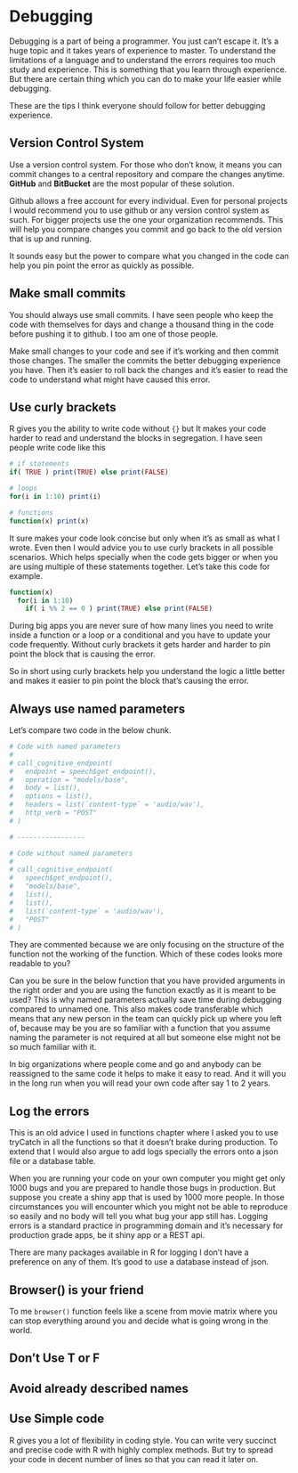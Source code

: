 # Debugging {#debug}

Debugging is a part of being a programmer. You just can't escape it. It's a huge topic and it takes years of experience to master. To understand the limitations of a language and to understand the errors requires too much study and experience. This is something that you learn through experience. But there are certain thing which you can do to make your life easier while debugging.

These are the tips I think everyone should follow for better debugging experience.

## Version Control System

Use a version control system. For those who don't know, it means you can commit changes to a central repository and compare the changes anytime. **GitHub** and **BitBucket** are the most popular of these solution.

Github allows a free account for every individual. Even for personal projects I would recommend you to use github or any version control system as such. For bigger projects use the one your organization recommends. This will help you compare changes you commit and go back to the old version that is up and running.

It sounds easy but the power to compare what you changed in the code can help you pin point the error as quickly as possible.

## Make small commits

You should always use small commits. I have seen people who keep the code with themselves for days and change a thousand thing in the code before pushing it to github. I too am one of those people.

Make small changes to your code and see if it's working and then commit those changes. The smaller the commits the better debugging experience you have. Then it's easier to roll back the changes and it's easier to read the code to understand what might have caused this error.

## Use curly brackets {}

R gives you the ability to write code without `{}` but It makes your code harder to read and understand the blocks in segregation. I have seen people write code like this

```r
# if statements
if( TRUE ) print(TRUE) else print(FALSE)

# loops
for(i in 1:10) print(i)

# functions
function(x) print(x)
```

It sure makes your code look concise but only when it's as small as what I wrote. Even then I would advice you to use curly brackets in all possible scenarios. Which helps specially when the code gets bigger or when you are using multiple of these statements together. Let's take this code for example.

```r
function(x)
  for(i in 1:10)
    if( i %% 2 == 0 ) print(TRUE) else print(FALSE)
```

During big apps you are never sure of how many lines you need to write inside a function or a loop or a conditional and you have to update your code frequently. Without curly brackets it gets harder and harder to pin point the block that is causing the error.

So in short using curly brackets help you understand the logic a little better and makes it easier to pin point the block that's causing the error.

## Always use named parameters

Let's compare two code in the below chunk.

```r
# Code with named parameters
#
# call_cognitive_endpoint(
#   endpoint = speech$get_endpoint(),
#   operation = "models/base",
#   body = list(),
#   options = list(),
#   headers = list(`content-type` = 'audio/wav'),
#   http_verb = "POST"
# )

# -----------------

# Code without named parameters
#
# call_cognitive_endpoint(  
#   speech$get_endpoint(),
#   "models/base",
#   list(),
#   list(),
#   list(`content-type` = 'audio/wav'),
#   "POST"
# )

```

They are commented because we are only focusing on the structure of the function not the working of the function. Which of these codes looks more readable to you?

Can you be sure in the below function that you have provided arguments in the right order and you are using the function exactly as it is meant to be used? This is why named parameters actually save time during debugging compared to unnamed one. This also makes code transferable which means that any new person in the team can quickly pick up where you left of, because may be you are so familiar with a function that you assume naming the parameter is not required at all but someone else might not be so much familiar with it.

In big organizations where people come and go and anybody can be reassigned to the same code it helps to make it easy to read. And it will you in the long run when you will read your own code after say 1 to 2 years.

## Log the errors

This is an old advice I used in functions chapter where I asked you to use tryCatch in all the functions so that it doesn't brake during production. To extend that I would also argue to add logs specially the errors onto a json file or a database table.

When you are running your code on your own computer you might get only 1000 bugs and you are prepared to handle those bugs in production. But suppose you create a shiny app that is used by 1000 more people. In those circumstances you will encounter which you might not be able to reproduce so easily and no body will tell you what bug your app still has. Logging errors is a standard practice in programming domain and it's necessary for production grade apps, be it shiny app or a REST api.

There are many packages available in R for logging I don't have a preference on any of them. It's good to use a database instead of json.

## Browser() is your friend

To me `browser()` function feels like a scene from movie matrix where you can stop everything around you and decide what is going wrong in the world.

## Don't Use T or F

## Avoid already described names

## Use Simple code

R gives you a lot of flexibility in coding style. You can write very succinct and precise code with R with highly complex methods. But try to spread your code in decent number of lines so that you can read it later on.
